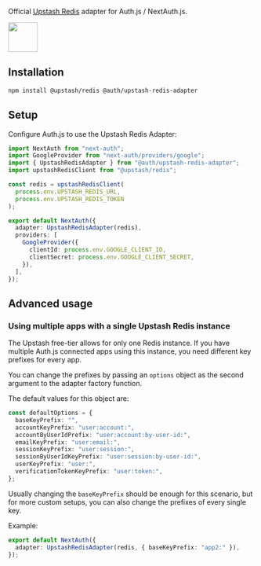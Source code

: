 <div
  style={{
    display: "flex",
    justifyContent: "space-between",
    alignItems: "center",
    padding: 16,
  }}
>
  <p style={{ fontWeight: "normal" }}>
    Official <a href="https://docs.upstash.com/redis">Upstash Redis</a> adapter
    for Auth.js / NextAuth.js.
  </p>
  <a href="https://docs.upstash.com/redis">
    <img
      style={{ display: "block" }}
      src="https://authjs.dev/img/adapters/upstash-redis.svg"
      width="60"
    />
  </a>
</div>

## Installation

```bash npm2yarn
npm install @upstash/redis @auth/upstash-redis-adapter
```

## Setup

Configure Auth.js to use the Upstash Redis Adapter:

```ts filename="pages/api/auth/[...nextauth].js"
import NextAuth from "next-auth";
import GoogleProvider from "next-auth/providers/google";
import { UpstashRedisAdapter } from "@auth/upstash-redis-adapter";
import upstashRedisClient from "@upstash/redis";

const redis = upstashRedisClient(
  process.env.UPSTASH_REDIS_URL,
  process.env.UPSTASH_REDIS_TOKEN
);

export default NextAuth({
  adapter: UpstashRedisAdapter(redis),
  providers: [
    GoogleProvider({
      clientId: process.env.GOOGLE_CLIENT_ID,
      clientSecret: process.env.GOOGLE_CLIENT_SECRET,
    }),
  ],
});
```

## Advanced usage

### Using multiple apps with a single Upstash Redis instance

The Upstash free-tier allows for only one Redis instance. If you have multiple Auth.js connected apps using this instance, you need different key prefixes for every app.

You can change the prefixes by passing an `options` object as the second argument to the adapter factory function.

The default values for this object are:

```ts
const defaultOptions = {
  baseKeyPrefix: "",
  accountKeyPrefix: "user:account:",
  accountByUserIdPrefix: "user:account:by-user-id:",
  emailKeyPrefix: "user:email:",
  sessionKeyPrefix: "user:session:",
  sessionByUserIdKeyPrefix: "user:session:by-user-id:",
  userKeyPrefix: "user:",
  verificationTokenKeyPrefix: "user:token:",
};
```

Usually changing the `baseKeyPrefix` should be enough for this scenario, but for more custom setups, you can also change the prefixes of every single key.

Example:

```ts
export default NextAuth({
  adapter: UpstashRedisAdapter(redis, { baseKeyPrefix: "app2:" }),
});
```
